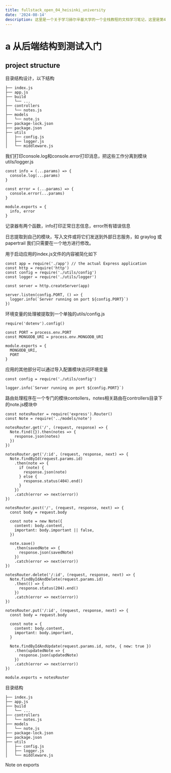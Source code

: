 ```yaml
---
title: fullstack_open_04_heisinki_university
date: '2024-08-14'
description: 这里是一个关于学习赫尔辛基大学的一个全栈教程的文档学习笔记，这里是第4部分，测试Express服务端程序，以及用户管理
---
```


# a 从后端结构到测试入门
## project structure
目录结构设计，以下结构
```
├── index.js
├── app.js
├── build
│   └── ...
├── controllers
│   └── notes.js
├── models
│   └── note.js
├── package-lock.json
├── package.json
├── utils
│   ├── config.js
│   ├── logger.js
│   └── middleware.js
```

我们打印console.log和console.error打印消息，把这些工作分离到模块utils/logger.js

```
const info = (...params) => {
  console.log(...params)
}

const error = (...params) => {
  console.error(...params)
}

module.exports = {
  info, error
}
```
记录器有两个函数，info打印正常日志信息，error所有错误信息

日志提取到自己的模块，写入文件或将它们发送到外部日志服务，如 graylog 或 papertrail 我们只需要在一个地方进行修改。

用于启动应用的index.js文件的内容被简化如下
```
const app = require('./app') // the actual Express application
const http = require('http')
const config = require('./utils/config')
const logger = require('./utils/logger')

const server = http.createServer(app)

server.listen(config.PORT, () => {
  logger.info(`Server running on port ${config.PORT}`)
})
```

环境变量的处理被提取到一个单独的utils/config.js
```
require('dotenv').config()

const PORT = process.env.PORT
const MONGODB_URI = process.env.MONGODB_URI

module.exports = {
  MONGODB_URI,
  PORT
}
```

应用的其他部分可以通过导入配置模块访问环境变量
```
const config = require('./utils/config')

logger.info(`Server running on port ${config.PORT}`)
```

路由处理程序在一个专门的模块contollers，notes相关路由在controllers目录下的note.js模块中
```
const notesRouter = require('express').Router()
const Note = require('../models/note')

notesRouter.get('/', (request, response) => {
  Note.find({}).then(notes => {
    response.json(notes)
  })
})

notesRouter.get('/:id', (request, response, next) => {
  Note.findById(request.params.id)
    .then(note => {
      if (note) {
        response.json(note)
      } else {
        response.status(404).end()
      }
    })
    .catch(error => next(error))
})

notesRouter.post('/', (request, response, next) => {
  const body = request.body

  const note = new Note({
    content: body.content,
    important: body.important || false,
  })

  note.save()
    .then(savedNote => {
      response.json(savedNote)
    })
    .catch(error => next(error))
})

notesRouter.delete('/:id', (request, response, next) => {
  Note.findByIdAndDelete(request.params.id)
    .then(() => {
      response.status(204).end()
    })
    .catch(error => next(error))
})

notesRouter.put('/:id', (request, response, next) => {
  const body = request.body

  const note = {
    content: body.content,
    important: body.important,
  }

  Note.findByIdAndUpdate(request.params.id, note, { new: true })
    .then(updatedNote => {
      response.json(updatedNote)
    })
    .catch(error => next(error))
})

module.exports = notesRouter
```
目录结构
```
├── index.js
├── app.js
├── build
│   └── ...
├── controllers
│   └── notes.js
├── models
│   └── note.js
├── package-lock.json
├── package.json
├── utils
│   ├── config.js
│   ├── logger.js
│   └── middleware.js
```

Note on exports
